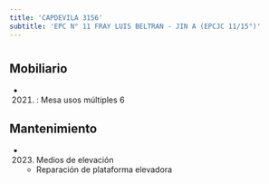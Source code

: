 ```yaml
---
title: 'CAPDEVILA 3156'
subtitle: 'EPC N° 11 FRAY LUIS BELTRAN - JIN A (EPCJC 11/15°)'
---
```


#


## Mobiliario

*  (2021) : Mesa usos múltiples 6 





## Mantenimiento

*  (2023) Medios de elevación 
    + Reparación de plataforma elevadora



